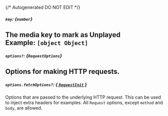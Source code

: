 {/* Autogenerated DO NOT EDIT  */}
##### `key`: *{`number`}*
The media key to mark as Unplayed
<br/>
**Example:** `[object Object]`
---
##### `options?`: *{`RequestOptions`}*
Options for making HTTP requests.
---
##### `options.fetchOptions?`: [*{ `RequestInit` }*](https://developer.mozilla.org/en-US/docs/Web/API/Request/Request#options)
Options that are passed to the underlying HTTP request. This can be used to inject extra headers for examples. All `Request` options, except `method` and `body`, are allowed.

